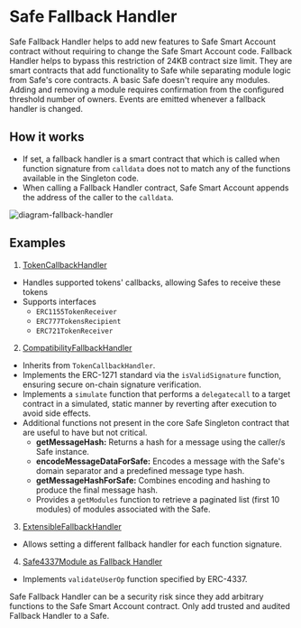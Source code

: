 
# Safe Fallback Handler

Safe Fallback Handler helps to add new features to Safe Smart Account contract without requiring to change the Safe Smart Account code. Fallback Handler helps to bypass this restriction of 24KB contract size limit. They are smart contracts that add functionality to Safe while separating module logic from Safe's core contracts. A basic Safe doesn't require any modules. Adding and removing a module requires confirmation from the configured threshold number of owners. Events are emitted whenever a fallback handler is changed.

## How it works

- If set, a fallback handler is a smart contract that which is called when function signature from `calldata` does not to match any of the functions available in the Singleton code.
- When calling a Fallback Handler contract, Safe Smart Account appends the address of the caller to the `calldata`.

![diagram-fallback-handler](../../assets/diagram-fallback-handler.png)

## Examples

1. [TokenCallbackHandler](https://github.com/safe-global/safe-smart-account/blob/main/contracts/handler/TokenCallbackHandler.sol)

- Handles supported tokens' callbacks, allowing Safes to receive these tokens
- Supports interfaces
  - `ERC1155TokenReceiver`
  - `ERC777TokensRecipient`
  - `ERC721TokenReceiver`

2. [CompatibilityFallbackHandler](https://github.com/safe-global/safe-smart-account/blob/main/contracts/handler/CompatibilityFallbackHandler.sol)

- Inherits from `TokenCallbackHandler`.
- Implements the ERC-1271 standard via the `isValidSignature` function, ensuring secure on-chain signature verification.
- Implements a `simulate` function that performs a `delegatecall` to a target contract in a simulated, static manner by reverting after execution to avoid side effects.
- Additional functions not present in the core Safe Singleton contract that are useful to have but not critical.
  - **getMessageHash:** Returns a hash for a message using the caller/s Safe instance.  
  - **encodeMessageDataForSafe:** Encodes a message with the Safe's domain separator and a predefined message type hash.  
  - **getMessageHashForSafe:** Combines encoding and hashing to produce the final message hash.  
  - Provides a `getModules` function to retrieve a paginated list (first 10 modules) of modules associated with the Safe.

3. [ExtensibleFallbackHandler](https://github.com/safe-global/safe-smart-account/blob/main/contracts/handler/ExtensibleFallbackHandler.sol)

- Allows setting a different fallback handler for each function signature.

4. [Safe4337Module as Fallback Handler](https://github.com/safe-global/safe-modules/blob/main/modules/4337/contracts/Safe4337Module.sol)

- Implements `validateUserOp` function specified by ERC-4337.

<Callout type='error' emoji='‼️'>
  Safe Fallback Handler can be a security risk since they add arbitrary functions to the Safe Smart Account contract. Only add trusted and audited Fallback Handler to a Safe.
</Callout>
